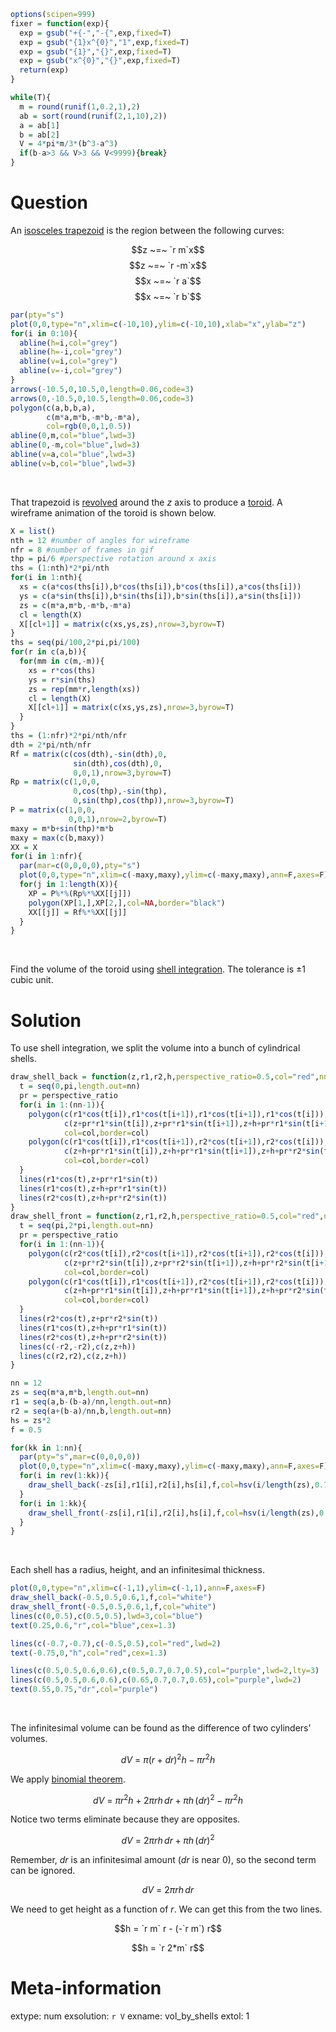 ```r
options(scipen=999)
fixer = function(exp){
  exp = gsub("+{-","-{",exp,fixed=T)
  exp = gsub("{1}x^{0}","1",exp,fixed=T)
  exp = gsub("{1}","{}",exp,fixed=T)
  exp = gsub("x^{0}","{}",exp,fixed=T)
  return(exp)
}

while(T){
  m = round(runif(1,0.2,1),2)
  ab = sort(round(runif(2,1,10),2))
  a = ab[1]
  b = ab[2]
  V = 4*pi*m/3*(b^3-a^3)
  if(b-a>3 && V>3 && V<9999){break}
}


```

Question
========

An [isosceles trapezoid](https://en.wikipedia.org/wiki/Isosceles_trapezoid) is the region between the following curves:

$$z ~=~ `r m`x$$
$$z ~=~ `r -m`x$$
$$x ~=~ `r a`$$
$$x ~=~ `r b`$$

```r
par(pty="s")
plot(0,0,type="n",xlim=c(-10,10),ylim=c(-10,10),xlab="x",ylab="z")
for(i in 0:10){
  abline(h=i,col="grey")
  abline(h=-i,col="grey")
  abline(v=i,col="grey")
  abline(v=-i,col="grey")
}
arrows(-10.5,0,10.5,0,length=0.06,code=3)
arrows(0,-10.5,0,10.5,length=0.06,code=3)
polygon(c(a,b,b,a),
        c(m*a,m*b,-m*b,-m*a),
        col=rgb(0,0,1,0.5))
abline(0,m,col="blue",lwd=3)
abline(0,-m,col="blue",lwd=3)
abline(v=a,col="blue",lwd=3)
abline(v=b,col="blue",lwd=3)

```
\

That trapezoid is [revolved](https://en.wikipedia.org/wiki/Solid_of_revolution) around the $z$ axis to produce a [toroid](https://en.wikipedia.org/wiki/Toroid). A wireframe animation of the toroid is shown below.

```r
X = list()
nth = 12 #number of angles for wireframe
nfr = 8 #number of frames in gif
thp = pi/6 #perspective rotation around x axis
ths = (1:nth)*2*pi/nth
for(i in 1:nth){
  xs = c(a*cos(ths[i]),b*cos(ths[i]),b*cos(ths[i]),a*cos(ths[i]))
  ys = c(a*sin(ths[i]),b*sin(ths[i]),b*sin(ths[i]),a*sin(ths[i]))
  zs = c(m*a,m*b,-m*b,-m*a)
  cl = length(X)
  X[[cl+1]] = matrix(c(xs,ys,zs),nrow=3,byrow=T)
}
ths = seq(pi/100,2*pi,pi/100)
for(r in c(a,b)){
  for(mm in c(m,-m)){
    xs = r*cos(ths)
    ys = r*sin(ths)
    zs = rep(mm*r,length(xs))
    cl = length(X)
    X[[cl+1]] = matrix(c(xs,ys,zs),nrow=3,byrow=T)
  }
}
ths = (1:nfr)*2*pi/nth/nfr
dth = 2*pi/nth/nfr
Rf = matrix(c(cos(dth),-sin(dth),0,
              sin(dth),cos(dth),0,
              0,0,1),nrow=3,byrow=T)
Rp = matrix(c(1,0,0,
              0,cos(thp),-sin(thp),
              0,sin(thp),cos(thp)),nrow=3,byrow=T)
P = matrix(c(1,0,0,
             0,0,1),nrow=2,byrow=T)
maxy = m*b+sin(thp)*m*b
maxy = max(c(b,maxy))
XX = X
for(i in 1:nfr){
  par(mar=c(0,0,0,0),pty="s")
  plot(0,0,type="n",xlim=c(-maxy,maxy),ylim=c(-maxy,maxy),ann=F,axes=F)
  for(j in 1:length(X)){
    XP = P%*%(Rp%*%XX[[j]])
    polygon(XP[1,],XP[2,],col=NA,border="black")
    XX[[j]] = Rf%*%XX[[j]]
  }
}
```
\

Find the volume of the toroid using [shell integration](https://en.wikipedia.org/wiki/Shell_integration). The tolerance is $\pm 1$ cubic unit.


Solution
========

To use shell integration, we split the volume into a bunch of cylindrical shells.

```r
draw_shell_back = function(z,r1,r2,h,perspective_ratio=0.5,col="red",nn=100){
  t = seq(0,pi,length.out=nn)
  pr = perspective_ratio
  for(i in 1:(nn-1)){
    polygon(c(r1*cos(t[i]),r1*cos(t[i+1]),r1*cos(t[i+1]),r1*cos(t[i])),
            c(z+pr*r1*sin(t[i]),z+pr*r1*sin(t[i+1]),z+h+pr*r1*sin(t[i+1]),z+h+pr*r1*sin(t[i])),
            col=col,border=col)
    polygon(c(r1*cos(t[i]),r1*cos(t[i+1]),r2*cos(t[i+1]),r2*cos(t[i])),
            c(z+h+pr*r1*sin(t[i]),z+h+pr*r1*sin(t[i+1]),z+h+pr*r2*sin(t[i+1]),z+h+pr*r2*sin(t[i])),
            col=col,border=col)
  }
  lines(r1*cos(t),z+pr*r1*sin(t))
  lines(r1*cos(t),z+h+pr*r1*sin(t))
  lines(r2*cos(t),z+h+pr*r2*sin(t))
}
draw_shell_front = function(z,r1,r2,h,perspective_ratio=0.5,col="red",nn=100){
  t = seq(pi,2*pi,length.out=nn)
  pr = perspective_ratio
  for(i in 1:(nn-1)){
    polygon(c(r2*cos(t[i]),r2*cos(t[i+1]),r2*cos(t[i+1]),r2*cos(t[i])),
            c(z+pr*r2*sin(t[i]),z+pr*r2*sin(t[i+1]),z+h+pr*r2*sin(t[i+1]),z+h+pr*r2*sin(t[i])),
            col=col,border=col)
    polygon(c(r1*cos(t[i]),r1*cos(t[i+1]),r2*cos(t[i+1]),r2*cos(t[i])),
            c(z+h+pr*r1*sin(t[i]),z+h+pr*r1*sin(t[i+1]),z+h+pr*r2*sin(t[i+1]),z+h+pr*r2*sin(t[i])),
            col=col,border=col)
  }
  lines(r2*cos(t),z+pr*r2*sin(t))
  lines(r1*cos(t),z+h+pr*r1*sin(t))
  lines(r2*cos(t),z+h+pr*r2*sin(t))
  lines(c(-r2,-r2),c(z,z+h))
  lines(c(r2,r2),c(z,z+h))
}

nn = 12
zs = seq(m*a,m*b,length.out=nn)
r1 = seq(a,b-(b-a)/nn,length.out=nn)
r2 = seq(a+(b-a)/nn,b,length.out=nn)
hs = zs*2
f = 0.5

for(kk in 1:nn){
  par(pty="s",mar=c(0,0,0,0))
  plot(0,0,type="n",xlim=c(-maxy,maxy),ylim=c(-maxy,maxy),ann=F,axes=F)
  for(i in rev(1:kk)){
    draw_shell_back(-zs[i],r1[i],r2[i],hs[i],f,col=hsv(i/length(zs),0.7,0.4+0.2*i%%3))
  }
  for(i in 1:kk){
    draw_shell_front(-zs[i],r1[i],r2[i],hs[i],f,col=hsv(i/length(zs),0.7,0.4+0.2*i%%3))
  }
}
```
\

Each shell has a radius, height, and an infinitesimal thickness.

```r
plot(0,0,type="n",xlim=c(-1,1),ylim=c(-1,1),ann=F,axes=F)
draw_shell_back(-0.5,0.5,0.6,1,f,col="white")
draw_shell_front(-0.5,0.5,0.6,1,f,col="white")
lines(c(0,0.5),c(0.5,0.5),lwd=3,col="blue")
text(0.25,0.6,"r",col="blue",cex=1.3)

lines(c(-0.7,-0.7),c(-0.5,0.5),col="red",lwd=2)
text(-0.75,0,"h",col="red",cex=1.3)

lines(c(0.5,0.5,0.6,0.6),c(0.5,0.7,0.7,0.5),col="purple",lwd=2,lty=3)
lines(c(0.5,0.5,0.6,0.6),c(0.65,0.7,0.7,0.65),col="purple",lwd=2)
text(0.55,0.75,"dr",col="purple")
```
\

The infinitesimal volume can be found as the difference of two cylinders' volumes.

$$dV ~=~ \pi(r+dr)^2h-\pi r^2h$$

We apply [binomial theorem](https://en.wikipedia.org/wiki/Binomial_theorem).

$$dV ~=~ \pi r^2 h + 2\pi r h\,dr + \pi h \, (dr)^2-\pi r^2h$$

Notice two terms eliminate because they are opposites.

$$dV ~=~ 2\pi r h\,dr + \pi h \, (dr)^2$$

Remember, $dr$ is an infinitesimal amount ($dr$ is near 0), so the second term can be ignored.

$$dV ~=~ 2\pi r h\,dr$$

We need to get height as a function of $r$. We can get this from the two lines.

$$h = `r m` r - (-`r m`) r$$


$$h = `r 2*m` r$$






Meta-information
============
extype: num
exsolution: `r V`
exname: vol_by_shells
extol: 1
